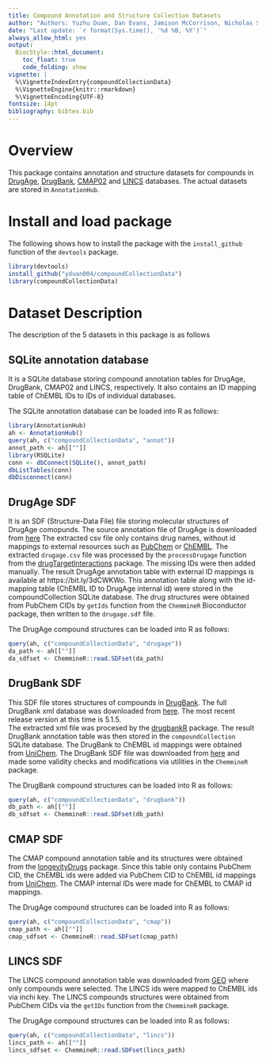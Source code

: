 ```yaml
---
title: Compound Annotation and Structure Collection Datasets
author: "Authors: Yuzhu Duan, Dan Evans, Jamison McCorrison, Nicholas Schork, Kevin Horan, Austin Leong, Siddharth Sai and Thomas Girke"
date: "Last update: `r format(Sys.time(), '%d %B, %Y')`" 
always_allow_html: yes
output:
  BiocStyle::html_document:
    toc_float: true
    code_folding: show
vignette: |
  %\VignetteIndexEntry{compoundCollectionData}
  %\VignetteEngine{knitr::rmarkdown}
  %\VignetteEncoding{UTF-8}
fontsize: 14pt
bibliography: bibtex.bib
---
```


<!-- <style> -->
<!-- pre code { -->
<!--   white-space: pre !important; -->
<!--   overflow-x: scroll !important; -->
<!--   word-break: keep-all !important; -->
<!--   word-wrap: initial !important; -->
<!-- } -->
<!-- </style> -->

<!---
- Compile from command-line
Rscript -e "rmarkdown::render('compoundCollectionData.Rmd', c('BiocStyle::html_document', 'pdf_document')); knitr::knit('compoundCollectionData.Rmd', tangle=TRUE)"
-->

# Overview

This package contains annotation and structure datasets for compounds in 
[DrugAge](https://genomics.senescence.info/drugs/), 
[DrugBank](https://www.drugbank.ca/), [CMAP02](https://portals.broadinstitute.org/cmap/) 
and [LINCS](https://www.ncbi.nlm.nih.gov/geo/query/acc.cgi?acc=GSE92742) databases.
The actual datasets are stored in `AnnotationHub`. 

# Install and load package

The following shows how to install the package with the `install_github`
function of the `devtools` package.

```r
library(devtools)
install_github("yduan004/compoundCollectionData")
library(compoundCollectionData)
```

# Dataset Description
The description of the 5 datasets in this package is as follows

## SQLite annotation database
It is a SQLite database storing compound annotation tables for DrugAge, DrugBank,
CMAP02 and LINCS, respectively. It also contains an ID mapping table of ChEMBL IDs
to IDs of individual databases.

The SQLite annotation database can be loaded into R as follows:
```r
library(AnnotationHub)
ah <- AnnotationHub()
query(ah, c("compoundCollectionData", "annot"))
annot_path <- ah[[""]]
library(RSQLite)
conn <- dbConnect(SQLite(), annot_path)
dbListTables(conn)
dbDisconnect(conn)
```

## DrugAge SDF
It is an SDF (Structure-Data File) file storing molecular structures of DrugAge
comopunds. The source annotation file of DrugAge is downloaded from
[here](http://genomics.senescence.info/drugs/dataset.zip)
The extracted csv file only contains drug names, without id mappings to external 
resources such as [PubChem](https://pubchem.ncbi.nlm.nih.gov/) or 
[ChEMBL](https://www.ebi.ac.uk/chembl/). The extracted `drugage.csv` file was 
processed by the `processDrugage` function from the 
[drugTargetInteractions](https://github.com/longevity-consortium/LC_Chemoinformatics/tree/master/Rpackages/drugTargetInteractions) 
package. The missing IDs were then added manually. The result DrugAge annotation table
with external ID mappings is available at https://bit.ly/3dCWKWo. This annotation
table along with the id-mapping table (ChEMBL ID to DrugAge internal id) were
stored in the compoundCollection SQLite database. The drug structures were
obtained from PubChem CIDs by `getIds` function from the `ChemmineR` Bioconductor
package, then written to the `drugage.sdf` file.

The DrugAge compound structures can be loaded into R as follows:
```r
query(ah, c("compoundCollectionData", "drugage"))
da_path <- ah[[""]]
da_sdfset <- ChemmineR::read.SDFset(da_path)
```

## DrugBank SDF
This SDF file stores structures of compounds in [DrugBank](https://www.drugbank.ca/).
The full DrugBank xml database was downloaded from [here](https://www.drugbank.ca/releases/latest).
The most recent release version at this time is 5.1.5.  
The extracted xml file was procesed by the [drugbankR](https://github.com/yduan004/drugbankR) package.
The result DrugBank annotation table was then stored in the `compoundCollection` 
SQLite database. The DrugBank to ChEMBL id mappings were obtained from 
[UniChem](ftp://ftp.ebi.ac.uk/pub/databases/chembl/UniChem/data/wholeSourceMapping/src_id1/src1src2.txt.gz).
The DrugBank SDF file was downloaded from [here](https://www.drugbank.ca/releases/latest#structures)
and made some validity checks and modifications via utilities in the `ChemmineR` package.

The DrugBank compound structures can be loaded into R as follows:
```r
query(ah, c("compoundCollectionData", "drugbank"))
db_path <- ah[[""]]
db_sdfset <- ChemmineR::read.SDFset(db_path)
```

## CMAP SDF
The CMAP compound annotation table and its structures were obtained from the
[longevityDrugs](https://github.com/tgirke/longevityDrugs) package. 
Since this table only contains PubChem CID, the ChEMBL ids were added via
PubChem CID to ChEMBL id mappings from
[UniChem](ftp://ftp.ebi.ac.uk/pub/databases/chembl/UniChem/data/wholeSourceMapping/src_id1/src1src22.txt.gz).
The CMAP internal IDs were made for ChEMBL to CMAP id mappings.

The DrugAge compound structures can be loaded into R as follows:
```r
query(ah, c("compoundCollectionData", "cmap"))
cmap_path <- ah[[""]]
cmap_sdfset <- ChemmineR::read.SDFset(cmap_path)
```

## LINCS SDF

The LINCS compound annotation table was downloaded from 
[GEO](ftp://ftp.ncbi.nlm.nih.gov/geo/series/GSE92nnn/GSE92742/suppl/GSE92742_Broad_LINCS_pert_info.txt.gz)
where only compounds were selected. The LINCS ids were mapped to ChEMBL ids via 
inchi key. The LINCS compounds structures were obtained from PubChem CIDs via 
the `getIDs` function from the `ChemmineR` package.

The DrugAge compound structures can be loaded into R as follows:
```r
query(ah, c("compoundCollectionData", "lincs"))
lincs_path <- ah[[""]]
lincs_sdfset <- ChemmineR::read.SDFset(lincs_path)
```

